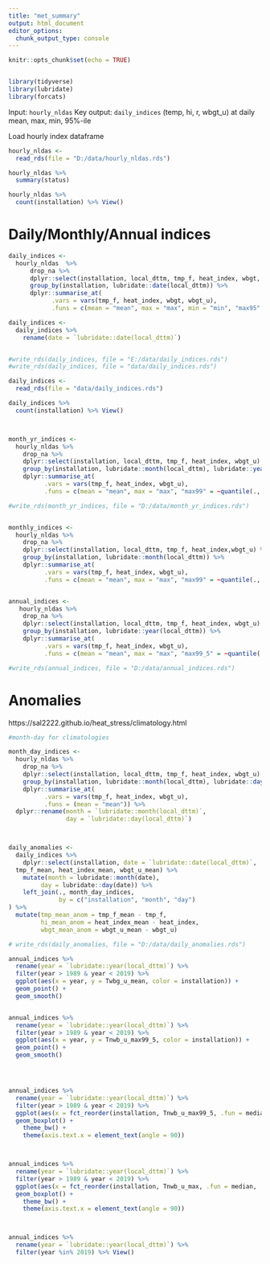 ```yaml
---
title: "met_summary"
output: html_document
editor_options: 
  chunk_output_type: console
---
```


```r
knitr::opts_chunk$set(echo = TRUE)


library(tidyverse)
library(lubridate)
library(forcats)

```


Input: `hourly_nldas`
Key output: `daily_indices` (temp, hi, r, wbgt_u) at daily mean, max, min, 95%-ile



Load hourly index dataframe 

```r

hourly_nldas <-
  read_rds(file = "D:/data/hourly_nldas.rds")

hourly_nldas %>% 
  summary(status)

hourly_nldas %>% 
  count(installation) %>% View()

```




# Daily/Monthly/Annual indices

```r

daily_indices <-
  hourly_nldas  %>%
      drop_na %>%
      dplyr::select(installation, local_dttm, tmp_f, heat_index, wbgt, wbgt_u) %>% 
      group_by(installation, lubridate::date(local_dttm)) %>%
      dplyr::summarise_at(
            .vars = vars(tmp_f, heat_index, wbgt, wbgt_u),
            .funs = c(mean = "mean", max = "max", min = "min", "max95" = ~quantile(., probs = 0.95)))

daily_indices <-
  daily_indices %>% 
    rename(date = `lubridate::date(local_dttm)`)


#write_rds(daily_indices, file = "E:/data/daily_indices.rds")
#write_rds(daily_indices, file = "data/daily_indices.rds")

daily_indices <-
  read_rds(file = "data/daily_indices.rds")

daily_indices %>% 
  count(installation) %>% View()



month_yr_indices <-
  hourly_nldas %>%
    drop_na %>%
    dplyr::select(installation, local_dttm, tmp_f, heat_index, wbgt_u) %>% 
    group_by(installation, lubridate::month(local_dttm), lubridate::year(local_dttm)) %>%
    dplyr::summarise_at(
          .vars = vars(tmp_f, heat_index, wbgt_u),
          .funs = c(mean = "mean", max = "max", "max99" = ~quantile(., probs = 0.99)))

#write_rds(month_yr_indices, file = "D:/data/month_yr_indices.rds")


monthly_indices <-
  hourly_nldas %>%
    drop_na %>%
    dplyr::select(installation, local_dttm, tmp_f, heat_index,wbgt_u) %>% 
    group_by(installation, lubridate::month(local_dttm)) %>%
    dplyr::summarise_at(
          .vars = vars(tmp_f, heat_index, wbgt_u),
          .funs = c(mean = "mean", max = "max", "max99" = ~quantile(., probs = 0.99))) 


annual_indices <-
   hourly_nldas %>%
    drop_na %>%
    dplyr::select(installation, local_dttm, tmp_f, heat_index, wbgt_u) %>% 
    group_by(installation, lubridate::year(local_dttm)) %>%
    dplyr::summarise_at(
          .vars = vars(tmp_f, heat_index, wbgt_u),
          .funs = c(mean = "mean", max = "max", "max99_5" = ~quantile(., probs = 0.995))) 

#write_rds(annual_indices, file = "D:/data/annual_indices.rds")
```


# Anomalies
https://sal2222.github.io/heat_stress/climatology.html



```r

#month-day for climatologies

month_day_indices <-
  hourly_nldas %>%
    drop_na %>%
    dplyr::select(installation, local_dttm, tmp_f, heat_index, wbgt_u) %>% 
    group_by(installation, lubridate::month(local_dttm), lubridate::day(local_dttm)) %>%
    dplyr::summarise_at(
          .vars = vars(tmp_f, heat_index, wbgt_u),
          .funs = (mean = "mean")) %>% 
  dplyr::rename(month = `lubridate::month(local_dttm)`,
                day = `lubridate::day(local_dttm)`)



daily_anomalies <-
  daily_indices %>%
    dplyr::select(installation, date = `lubridate::date(local_dttm)`, 
  tmp_f_mean, heat_index_mean, wbgt_u_mean) %>%
    mutate(month = lubridate::month(date),
         day = lubridate::day(date)) %>% 
    left_join(., month_day_indices, 
              by = c("installation", "month", "day") 
) %>% 
  mutate(tmp_mean_anom = tmp_f_mean - tmp_f,
         hi_mean_anom = heat_index_mean - heat_index,
         wbgt_mean_anom = wbgt_u_mean - wbgt_u)

# write_rds(daily_anomalies, file = "D:/data/daily_anomalies.rds")


```


```r

annual_indices %>%
  rename(year = `lubridate::year(local_dttm)`) %>% 
  filter(year > 1989 & year < 2019) %>% 
  ggplot(aes(x = year, y = Twbg_u_mean, color = installation)) +
  geom_point() +
  geom_smooth()


annual_indices %>%
  rename(year = `lubridate::year(local_dttm)`) %>% 
  filter(year > 1989 & year < 2019) %>% 
  ggplot(aes(x = year, y = Tnwb_u_max99_5, color = installation)) +
  geom_point() +
  geom_smooth()




annual_indices %>%
  rename(year = `lubridate::year(local_dttm)`) %>% 
  filter(year > 1989 & year < 2019) %>% 
  ggplot(aes(x = fct_reorder(installation, Tnwb_u_max99_5, .fun = median, .desc = TRUE), y = Tnwb_u_max99_5)) +
  geom_boxplot() +
    theme_bw() +
    theme(axis.text.x = element_text(angle = 90))



annual_indices %>%
  rename(year = `lubridate::year(local_dttm)`) %>% 
  filter(year > 1989 & year < 2019) %>% 
  ggplot(aes(x = fct_reorder(installation, Tnwb_u_max, .fun = median, .desc = TRUE), y = Tnwb_u_max)) +
  geom_boxplot() +
    theme_bw() +
    theme(axis.text.x = element_text(angle = 90))



annual_indices %>% 
  rename(year = `lubridate::year(local_dttm)`) %>% 
  filter(year %in% 2019) %>% View()
  

```

